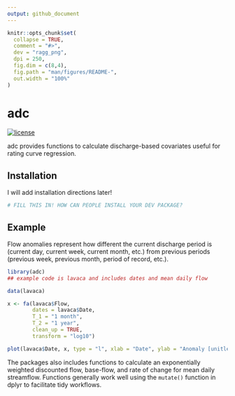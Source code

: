```yaml
---
output: github_document
---
```


<!-- README.md is generated from README.Rmd. Please edit that file -->

```r
knitr::opts_chunk$set(
  collapse = TRUE,
  comment = "#>",
  dev = "ragg_png",
  dpi = 250,
  fig.dim = c(8,4),
  fig.path = "man/figures/README-",
  out.width = "100%"
)
```

# adc

<!-- badges: start -->

[![license](https://img.shields.io/badge/license-MIT + file LICENSE-lightgrey.svg)](https://choosealicense.com/)

<!-- badges: end -->

adc provides functions to calculate discharge-based covariates useful for rating curve regression.

## Installation

I will add installation directions later!

``` r
# FILL THIS IN! HOW CAN PEOPLE INSTALL YOUR DEV PACKAGE?
```

## Example

Flow anomalies represent how different the current discharge period is (current day, current week, current month, etc.) from previous periods (previous week, previous month, period of record, etc.). 

```r
library(adc)
## example code is lavaca and includes dates and mean daily flow

data(lavaca)

x <- fa(lavaca$Flow,
        dates = lavaca$Date,
        T_1 = "1 month",
        T_2 = "1 year",
        clean_up = TRUE,
        transform = "log10")

plot(lavaca$Date, x, type = "l", xlab = "Date", ylab = "Anomaly [unitless]")
```

The packages also includes functions to calculate an exponentially weighted discounted flow, base-flow, and rate of change for mean daily streamflow. Functions generally work well using the `mutate()` function in dplyr to facilitate tidy workflows.
